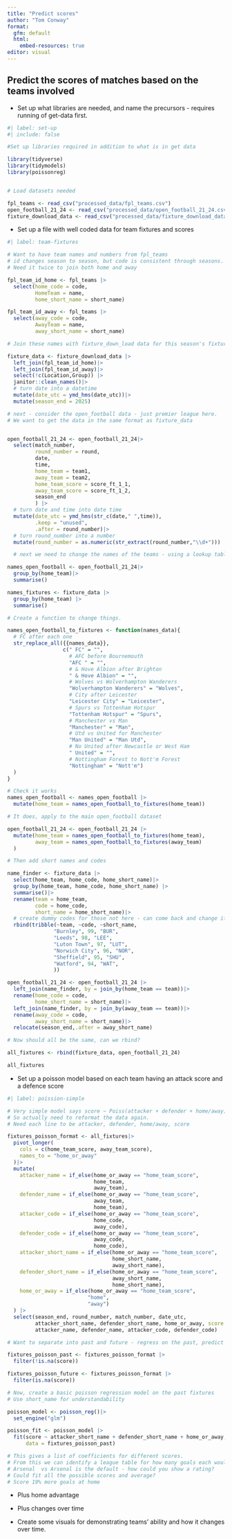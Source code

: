 ```yaml
---
title: "Predict scores"
author: "Tom Conway"
format: 
  gfm: default
  html:
    embed-resources: true
editor: visual
---
```


## Predict the scores of matches based on the teams involved

-   Set up what libraries are needed, and name the precursors - requires running of get-data first.

```r
#| label: set-up
#| include: false

#Set up libraries required in addition to what is in get data

library(tidyverse)
library(tidymodels)
library(poissonreg)


# Load datasets needed

fpl_teams <- read_csv("processed_data/fpl_teams.csv")
open_football_21_24 <- read_csv("processed_data/open_football_21_24.csv")
fixture_download_data <- read_csv("processed_data/fixture_download_data.csv")
```

-   Set up a file with well coded data for team fixtures and scores

```r
#| label: team-fixtures

# Want to have team names and numbers from fpl_teams
# id changes season to season, but code is consistent through seasons. the elements file has both. Also want full name and short name
# Need it twice to join both home and away

fpl_team_id_home <- fpl_teams |>
  select(home_code = code,
         HomeTeam = name,
         home_short_name = short_name)

fpl_team_id_away <- fpl_teams |>
  select(away_code = code,
         AwayTeam = name,
         away_short_name = short_name)

# Join these names with fixture_down_load data for this season's fixtures by the HomeTeam and AwayTeam names.

fixture_data <- fixture_download_data |>
  left_join(fpl_team_id_home)|>
  left_join(fpl_team_id_away)|>
  select(!c(Location,Group)) |>
  janitor::clean_names()|>
  # turn date into a datetime
  mutate(date_utc = ymd_hms(date_utc))|>
  mutate(season_end = 2025)

# next - consider the open_football data - just premier league here.
# We want to get the data in the same format as fixture_data


open_football_21_24 <- open_football_21_24|>
  select(match_number,
         round_number = round,
         date,
         time,
         home_team = team1,
         away_team = team2,
         home_team_score = score_ft_1_1,
         away_team_score = score_ft_1_2,
         season_end
         ) |>
  # turn date and time into date time
  mutate(date_utc = ymd_hms(str_c(date," ",time)),
         .keep = "unused",
         .after = round_number)|>
  # turn round_number into a number
  mutate(round_number = as.numeric(str_extract(round_number,"\\d+")))

  # next we need to change the names of the teams - using a lookup table?

names_open_football <- open_football_21_24|>
  group_by(home_team)|>
  summarise()

names_fixtures <- fixture_data |>
  group_by(home_team) |>
  summarise()

# Create a function to change things.

names_open_football_to_fixtures <- function(names_data){
  # FC after each one
  str_replace_all({{names_data}},
                  c(" FC" = "",
                    # AFC before Bournemouth
                    "AFC " = "",
                    # & Hove Albion after Brighton
                    " & Hove Albion" = "",
                    # Wolves vs Wolverhampton Wanderers
                    "Wolverhampton Wanderers" = "Wolves",
                    # City after Leicester
                    "Leicester City" = "Leicester",
                    # Spurs vs Tottenham Hotspur
                    "Tottenham Hotspur" = "Spurs",
                    # Manchester vs Man
                    "Manchester" = "Man",
                    # Utd vs United for Manchester
                    "Man United" = "Man Utd",
                    # No United after Newcastle or West Ham
                    " United" = "",
                    # Nottingham Forest to Nott'm Forest
                    "Nottingham" = "Nott'm")
  )
}

# Check it works
names_open_football <- names_open_football |>
  mutate(home_team = names_open_football_to_fixtures(home_team))

# It does, apply to the main open_football dataset

open_football_21_24 <- open_football_21_24 |>
  mutate(home_team = names_open_football_to_fixtures(home_team),
         away_team = names_open_football_to_fixtures(away_team)
  )

# Then add short names and codes

name_finder <- fixture_data |>
  select(home_team, home_code, home_short_name)|>
  group_by(home_team, home_code, home_short_name) |>
  summarise()|>
  rename(team = home_team,
         code = home_code,
         short_name = home_short_name)|>
  # create dummy codes for those not here - can come back and change if promoted
  rbind(tribble(~team, ~code, ~short_name,
               "Burnley", 99, "BUR",
               "Leeds", 98, "LEE",
               "Luton Town", 97, "LUT",
               "Norwich City", 96, "NOR",
               "Sheffield", 95, "SHU",
               "Watford", 94, "WAT",
               ))

open_football_21_24 <- open_football_21_24 |>
  left_join(name_finder, by = join_by(home_team == team))|>
  rename(home_code = code,
         home_short_name = short_name)|>
  left_join(name_finder, by = join_by(away_team == team))|>
  rename(away_code = code,
         away_short_name = short_name)|>
  relocate(season_end,.after = away_short_name)

# Now should all be the same, can we rbind?

all_fixtures <- rbind(fixture_data, open_football_21_24)

all_fixtures
```

-   Set up a poisson model based on each team having an attack score and a defence score

```r
#| label: poission-simple

# Very simple model says score ~ Poiss(attacker + defender + home/away)
# So actually need to reformat the data again.
# Need each line to be attacker, defender, home/away, score

fixtures_poisson_format <- all_fixtures|>
  pivot_longer(
    cols = c(home_team_score, away_team_score),
    names_to = "home_or_away"
  )|>
  mutate(
    attacker_name = if_else(home_or_away == "home_team_score",
                            home_team,
                            away_team),
    defender_name = if_else(home_or_away == "home_team_score",
                            away_team,
                            home_team),
    attacker_code = if_else(home_or_away == "home_team_score",
                            home_code,
                            away_code),
    defender_code = if_else(home_or_away == "home_team_score",
                            away_code,
                            home_code),
    attacker_short_name = if_else(home_or_away == "home_team_score",
                                  home_short_name,
                                  away_short_name),
    defender_short_name = if_else(home_or_away == "home_team_score",
                                  away_short_name,
                                  home_short_name),
    home_or_away = if_else(home_or_away == "home_team_score",
                          "home",
                          "away")
  ) |>
  select(season_end, round_number, match_number, date_utc,
         attacker_short_name, defender_short_name, home_or_away, score = value,
         attacker_name, defender_name, attacker_code, defender_code)

# Want to separate into past and future - regress on the past, predict the future

fixtures_poisson_past <- fixtures_poisson_format |>
  filter(!is.na(score))

fixtures_poisson_future <- fixtures_poisson_format |>
  filter(is.na(score))

# Now, create a basic poisson regression model on the past fixtures
# Use short_name for understandability

poisson_model <- poisson_reg()|>
  set_engine("glm")

poisson_fit <- poisson_model |>
  fit(score ~ attacker_short_name + defender_short_name + home_or_away,
      data = fixtures_poisson_past)

# This gives a list of coefficients for different scores.
# From this we can identify a league table for how many goals each would be expected to score against each other.
# Arsenal  vs Arsenal is the default - how could you show a rating?
# Could fit all the possible scores and average?
# Score 19% more goals at home


```

-   Plus home advantage

-   Plus changes over time

-   Create some visuals for demonstrating teams' ability and how it changes over time.
